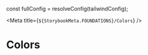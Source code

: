 <!-- Colors.stories.mdx -->

const fullConfig = resolveConfig(tailwindConfig);

<Meta title={`${StorybookMeta.FOUNDATIONS}/Colors`} />

# Colors

<ColorPalette>
  <ColorItem
    title="theme.colors.violet"
    subtitle="Some of the violets"
    colors={fullConfig.theme.colors.violet}
  />
  <ColorItem
    title="theme.colors.pink"
    subtitle="Some of the pinks"
    colors={fullConfig.theme.colors.pink}
  />
  <ColorItem
    title="theme.colors.slate"
    subtitle="Some of the slates"
    colors={fullConfig.theme.colors.slate}
  />
  <ColorItem
    title="theme.colors.black"
    colors={{ black: fullConfig.theme.colors.black}}
  />
  <ColorItem
    title="theme.colors.white"
    colors={{ white: fullConfig.theme.colors.white}}
  />
  <ColorItem
    title="theme.colors.transparent"
    colors={{ transparent: fullConfig.theme.colors.transparent}}
  />

</ColorPalette>
